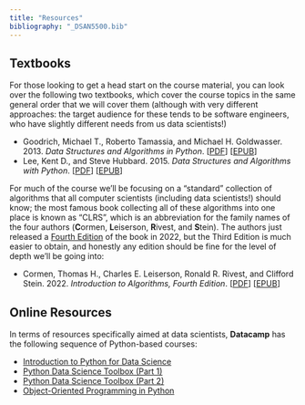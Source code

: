 ```yaml
---
title: "Resources"
bibliography: "_DSAN5500.bib"
---
```


## Textbooks

For those looking to get a head start on the course material, you can look over the following two textbooks, which cover the course topics in the same general order that we will cover them (although with very different approaches: the target audience for these tends to be software engineers, who have slightly different needs from us data scientists!)

* Goodrich, Michael T., Roberto Tamassia, and Michael H. Goldwasser. 2013. *Data Structures and Algorithms in Python*. [<a href='https://www.dropbox.com/scl/fi/y7w4at9q4alw7isgz1k41/Data-Structures-and-Algorithms-in-Python.pdf?rlkey=y87xdgfa6es0zlf42fpd3xffx&dl=1' target='_blank'>PDF</a>] [<a href='https://www.dropbox.com/scl/fi/r5edxs4cmy8ioqk2r59n3/Data-Structures-and-Algorithms-in-Python.epub?rlkey=ap5fm5kccw1tgcoly6eqv1gpv&dl=1' target='_blank'>EPUB</a>]
* Lee, Kent D., and Steve Hubbard. 2015. *Data Structures and Algorithms with Python*. [<a href='https://www.dropbox.com/scl/fi/2m560ys212krcj6eb6pve/Data-Structures-and-Algorithms-with-Python.pdf?rlkey=83stlforw6h1s1ykavgoooahd&dl=1' target='_blank'>PDF</a>] [<a href='https://www.dropbox.com/s/v5msmc0cs415l54/Data%20Structures%20and%20Algorithms%20with%20Python.epub?dl=1' target='_blank'>EPUB</a>]

For much of the course we'll be focusing on a "standard" collection of algorithms that all computer scientists (including data scientists!) should know; the most famous book collecting all of these algorithms into one place is known as "CLRS", which is an abbreviation for the family names of the four authors (**C**ormen, **L**eiserson, **R**ivest, and **S**tein). The authors just released a <a href='http://mitpress.mit.edu/9780262046305/introduction-to-algorithms/' target='_blank'>Fourth Edition</a> of the book in 2022, but the Third Edition is much easier to obtain, and honestly any edition should be fine for the level of depth we'll be going into:

* Cormen, Thomas H., Charles E. Leiserson, Ronald R. Rivest, and Clifford Stein. 2022. *Introduction to Algorithms, Fourth Edition*. [<a href='https://www.dropbox.com/scl/fi/c1gomqwmcm301u8udh6i3/Thomas-H.-Cormen-Charles-E.-Leiserson-Ronald-L.-Rivest-Clifford-Stein-Introduction-to-Algorithms.pdf?rlkey=ilimdwkikxn25mbs4j9s4ipp7&dl=1' target='_blank'>PDF</a>] [<a href='https://www.dropbox.com/scl/fi/sriymo3ps9fc9c8nrzt0o/Thomas-H.-Cormen-Charles-E.-Leiserson-Ronald-L.-Rivest-Clifford-Stein-Introduction-to-Algorithms.epub?rlkey=586adstobfust3xy4m1az9qgw&dl=1' target='_blank'>EPUB</a>]

## Online Resources

In terms of resources specifically aimed at data scientists, **Datacamp** has the following sequence of Python-based courses:

* <a href='https://www.datacamp.com/courses/intro-to-python-for-data-science' target='_blank'>Introduction to Python for Data Science</a>
* <a href='https://www.datacamp.com/courses/python-data-science-toolbox-part-1' target='_blank'>Python Data Science Toolbox (Part 1)</a>
* <a href='https://www.datacamp.com/courses/python-data-science-toolbox-part-2' target='_blank'>Python Data Science Toolbox (Part 2)</a>
* <a href='https://www.datacamp.com/courses/object-oriented-programming-in-python' target='_blank'>Object-Oriented Programming in Python</a>